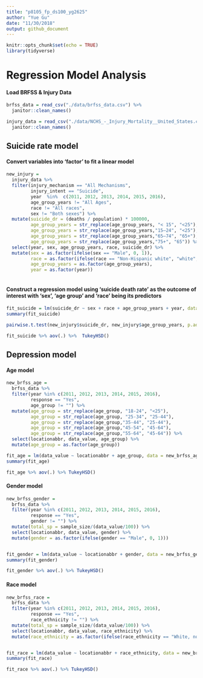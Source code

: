 ```yaml
---
title: "p8105_fp_ds100_yg2625"
author: "Yue Gu"
date: "11/30/2018"
output: github_document
---
```


```r
knitr::opts_chunk$set(echo = TRUE)
library(tidyverse)
```
# Regression Model Analysis

#### Load BRFSS & Injury Data
```r
brfss_data = read_csv("./data/brfss_data.csv") %>% 
  janitor::clean_names()

injury_data = read_csv("./data/NCHS_-_Injury_Mortality__United_States.csv") %>% 
  janitor::clean_names()

```

## Suicide rate model
#### Convert variables into 'factor' to fit a linear model
```r
new_injury = 
  injury_data %>% 
  filter(injury_mechanism == "All Mechanisms",
         injury_intent == "Suicide",
         year  %in%  c(2011, 2012, 2013, 2014, 2015, 2016),
         age_group_years != "All Ages",
         race != "All races",
         sex != "Both sexes") %>%
  mutate(suicide_dr = (deaths / population) * 100000,
         age_group_years = str_replace(age_group_years, "< 15", "<25"),
         age_group_years = str_replace(age_group_years,"15–24", "<25"),
         age_group_years = str_replace(age_group_years,"65–74", "65+"),
         age_group_years = str_replace(age_group_years,"75+", "65")) %>% 
  select(year, sex, age_group_years, race, suicide_dr) %>% 
  mutate(sex = as.factor(ifelse(sex == "Male", 0, 1)),
         race = as.factor(ifelse(race == "Non-Hispanic white", "white", "non-white")),
         age_group_years = as.factor(age_group_years),
         year = as.factor(year))
  
```
#### Construct a regression model using 'suicide death rate' as the outcome of interest with 'sex', 'age group' and 'race' being its predictors
```r
fit_suicide = lm(suicide_dr ~ sex + race + age_group_years + year, data = new_injury)
summary(fit_suicide)

pairwise.t.test(new_injury$suicide_dr, new_injury$age_group_years, p.adj = 'bonferroni')

fit_suicide %>% aov(.) %>%  TukeyHSD()
```


## Depression model

#### Age model
```r

new_brfss_age =
  brfss_data %>% 
  filter(year %in% c(2011, 2012, 2013, 2014, 2015, 2016),
         response == "Yes",
         age_group != "") %>%
  mutate(age_group = str_replace(age_group, "18-24", "<25"),
         age_group = str_replace(age_group, "25-34", "25-44"),
         age_group = str_replace(age_group,"35-44", "25-44"),
         age_group = str_replace(age_group,"45-54", "45-64"),
         age_group = str_replace(age_group,"55-64", "45-64")) %>% 
  select(locationabbr, data_value, age_group) %>% 
  mutate(age_group = as.factor(age_group))

fit_age = lm(data_value ~ locationabbr + age_group, data = new_brfss_age)
summary(fit_age)

fit_age %>% aov(.) %>% TukeyHSD()
```

#### Gender model

```r
new_brfss_gender =
  brfss_data %>% 
  filter(year %in% c(2011, 2012, 2013, 2014, 2015, 2016),
         response == "Yes",
         gender != "") %>%
  mutate(total_sp = sample_size/(data_value/100)) %>% 
  select(locationabbr, data_value, gender) %>% 
  mutate(gender = as.factor(ifelse(gender == "Male", 0, 1)))


fit_gender = lm(data_value ~ locationabbr + gender, data = new_brfss_gender)
summary(fit_gender)

fit_gender %>% aov(.) %>% TukeyHSD()
```


#### Race model

```r
new_brfss_race =
  brfss_data %>% 
  filter(year %in% c(2011, 2012, 2013, 2014, 2015, 2016),
         response == "Yes",
         race_ethnicity != "") %>%
  mutate(total_sp = sample_size/(data_value/100)) %>% 
  select(locationabbr, data_value, race_ethnicity) %>% 
  mutate(race_ethnicity = as.factor(ifelse(race_ethnicity == "White, non-Hispanic", "white", "nonwhite")))


fit_race = lm(data_value ~ locationabbr + race_ethnicity, data = new_brfss_race)
summary(fit_race)

fit_race %>% aov(.) %>% TukeyHSD()

```



  



